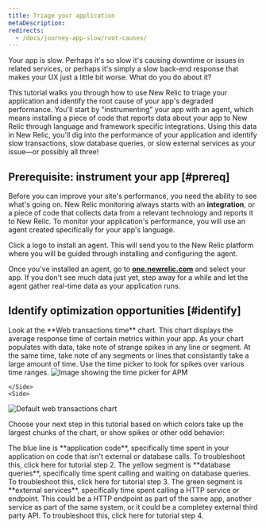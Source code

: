 ```yaml
---
title: Triage your application 
metaDescription: 
redirects:
  - /docs/journey-app-slow/root-causes/
---
```



Your app is slow. Perhaps it's so slow it's causing downtime or issues in related services, or perhaps it's simply a slow back-end response that makes your UX just a little bit worse. What do you do about it? 

This tutorial walks you through how to use New Relic to triage your application and identify the root cause of your app's degraded performance. You'll start by "instrumenting" your app with an agent, which means installing a piece of code that reports data about your app to New Relic through language and framework specific integrations. Using this data in New Relic, you'll dig into the performance of your application and identify slow transactions, slow database queries, or slow external services as your issue—or possibly all three!
                                                         



## Prerequisite: instrument your app [#prereq]

Before you can improve your site's performance, you need the ability to see what's going on. New Relic monitoring always starts with an **integration**, or a piece of code that collects data from a relevant technology and reports it to New Relic. To monitor your application's performance, you will use an agent created specifically for your app's language.

Click a logo to install an agent. This will send you to the New Relic platform where you will be guided through installing and configuring the agent.

<TechTileGrid>
  
  <TechTile
    name="Go agent"
    icon="logo-go"
    to="https://one.newrelic.com/nr1-core?state=985d4005-ba90-a8c7-1da1-2af34539b03b"
  />

  <TechTile
    name="Java agent"
    icon="logo-java"
    to="https://one.newrelic.com/nr1-core?state=80d18bcb-4919-1fcb-2b77-9406838eb916"
  />

  <TechTile
    name=".NET agent"
    icon="logo-dotnet"
    to="https://one.newrelic.com/nr1-core?state=30e93090-6dfa-6b70-8e75-472f54414355"
  />

  <TechTile
    name="Node.js agent"
    icon="logo-nodejs"
    to="https://one.newrelic.com/marketplace/install-data-source?state=be2e62fa-cc3b-c428-27c4-8d662c9e80a1"
  />

  <TechTile
    name="PHP agent"
    icon="logo-php"
    to="https://one.newrelic.com/nr1-core?state=aa633b41-72d4-009c-3abf-55dcf64894fe"
  />

  <TechTile
    name="Python agent"
    icon="logo-python"
    to="https://one.newrelic.com/nr1-core?state=20fda75b-58fb-a92a-f9e1-7b052035c6e8"
  />

  <TechTile
    name="Ruby agent"
    icon="logo-ruby"
    to="https://one.newrelic.com/nr1-core?state=d69143ab-605c-579b-25bf-cc6e5fee5b80"
  />

</TechTileGrid>

Once you've installed an agent, go to **[one.newrelic.com](https://one.newrelic.com/nr1-core?filters=(domain%3D'APM'ANDtype%3D'APPLICATION'))** and select your app. If you don't see much data just yet, step away for a while and let the agent gather real-time data as your application runs.

## Identify optimization opportunities [#identify]

<SideBySide>
    <Side>
Look at the **Web transactions time** chart. This chart displays the average response time of certain metrics within your app. As your chart populates with data, take note of strange spikes in any line or segment. At the same time, take note of any segments or lines that consistantly take a large amount of time. 

<Callout variant="tip">
Use the time picker to look for spikes over various time ranges.
<img
  title="Time picker"
  alt="Image showing the time picker for APM"
  src={journeyTime}
  style={{ maxWidth: '60%' }}
/>
  </Callout>
  
    </Side>
    <Side>
<img
  title="Default web transactions chart"
  alt="Default web transactions chart"
  src={journeyWebTrans}
/>
    </Side>
</SideBySide>





Choose your next step in this tutorial based on which colors take up the largest chunks of the chart, or show spikes or other odd behavior:

<DocTiles>
  <DocTile title="If it's the blue line" path="/docs/journey-app-slow/problematic-transactions" >The blue line is **application code**, specifically time spent in your application on code that isn't external or database calls. To troubleshoot this, click here for tutorial step 2.</DocTile>
  <DocTile title="If it's the yellow segment" path="/docs/journey-app-slow/slow-database-queries" >The yellow segment is **database queries**, specifically time spent calling and waiting on database queries. To troubleshoot this, click here for tutorial step 3. </DocTile>
  <DocTile title="If it's the green segment" path="/docs/journey-app-slow/external-services/" >The green segment is **external services**, specifically time spent calling a HTTP service or endpoint. This could be a HTTP endpoint as part of the same app, another service as part of the same system, or it could be a completey external third party API. To troubleshoot this, click here for tutorial step 4. </DocTile>
</DocTiles>
